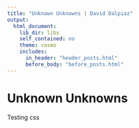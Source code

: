 ```yaml
---
title: "Unknown Unknowns | David Dalpiaz"
output:
  html_document:
    lib_dir: libs
    self_contained: no
    theme: cosmo
    includes:
      in_header: "header_posts.html"
      before_body: "before_posts.html"
---
```


# Unknown Unknowns

Testing css

<!-- United States Secretary of Defense Donald Rumsfeld, February 12, 2002: -->

<!-- > Reports that say that something hasn't happened are always interesting to me, because as we know, there are **known knowns**; there are things we know we know. We also know there are **known unknowns**; that is to say we know there are some things we do not know. But there are also **unknown unknowns** – the ones we don't know we don't know. And if one looks throughout the history of our country and other free countries, it is the latter category that tend to be the difficult ones. -->

<!-- CNN Official: https://www.youtube.com/watch?v=REWeBzGuzCc -->
<!-- Longer: https://www.youtube.com/watch?v=GiPe1OiKQuk -->


<!-- https://en.wikipedia.org/wiki/There_are_known_knowns -->
<!-- https://en.wikipedia.org/wiki/Evidence_of_absence -->

<!-- Start: Unknown Unknowns -->
<!-- After Lecture: Known Unknowns -->
<!-- After Homework: Known Knowns -->




<!-- Flipped classroom vs traditional classroom lecture -->